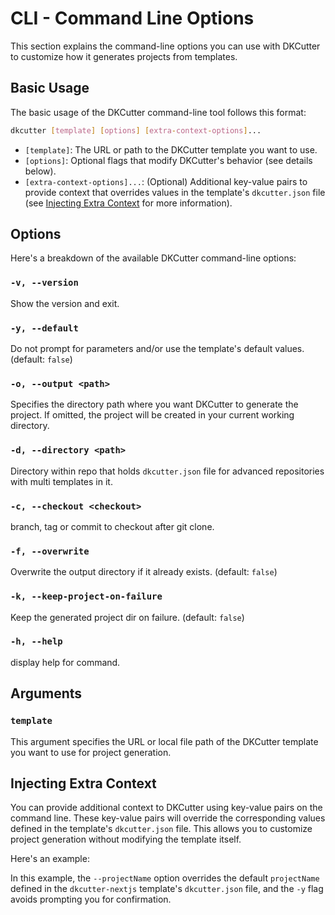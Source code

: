 # CLI - Command Line Options


This section explains the command-line options you can use with DKCutter to customize
how it generates projects from templates.

## Basic Usage

The basic usage of the DKCutter command-line tool follows this format:

```bash
dkcutter [template] [options] [extra-context-options]...
```

- `[template]`: The URL or path to the DKCutter template you want to use.
- `[options]`: Optional flags that modify DKCutter's behavior (see details below).
- `[extra-context-options]...`: (Optional) Additional key-value pairs to provide context that overrides values
in the template's `dkcutter.json` file (see [Injecting Extra Context](#injecting-extra-context) for more information).

## Options

Here's a breakdown of the available DKCutter command-line options:

### `-v, --version`

Show the version and exit.

### `-y, --default`

Do not prompt for parameters and/or use the template's default values. (default: `false`)

### `-o, --output <path>`

Specifies the directory path where you want DKCutter to generate the project. If omitted, the project will be created in your current working directory.

### `-d, --directory <path>`

Directory within repo that holds `dkcutter.json` file for advanced repositories with multi templates in it.

### `-c, --checkout <checkout>`

branch, tag or commit to checkout after git clone.

### `-f, --overwrite`

Overwrite the output directory if it already exists. (default: `false`)

### `-k, --keep-project-on-failure`

Keep the generated project dir on failure. (default: `false`)

### `-h, --help`

display help for command.

## Arguments

### `template`

This argument specifies the URL or local file path of the DKCutter template you want to use for project generation.

## Injecting Extra Context

You can provide additional context to DKCutter using key-value pairs on the command line. These key-value pairs will override the corresponding values defined in the template's `dkcutter.json` file. This allows you to customize project generation without modifying the template itself.

Here's an example:

<PackageManagerTabs
  command="dkcutter@latest https://github.com/dkshs/dkcutter-nextjs --projectName 'My Name Project' -y"
  isExecuted
/>

In this example, the `--projectName` option overrides the default `projectName` defined in
the `dkcutter-nextjs` template's `dkcutter.json` file, and the `-y` flag avoids prompting you for confirmation.
